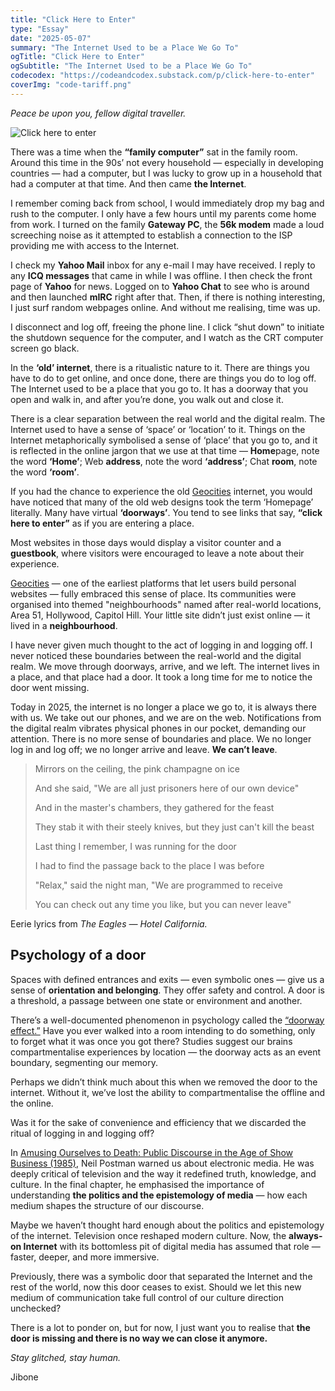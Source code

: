 ```yaml
---
title: "Click Here to Enter"
type: "Essay"
date: "2025-05-07"
summary: "The Internet Used to be a Place We Go To"
ogTitle: "Click Here to Enter"
ogSubtitle: "The Internet Used to be a Place We Go To"
codecodex: "https://codeandcodex.substack.com/p/click-here-to-enter"
coverImg: "code-tariff.png"
---
```


_Peace be upon you, fellow digital traveller._

![Click here to enter](/imgs/essays/click-here-to-enter.png)

There was a time when the **“family computer”** sat in the family room. Around this time in the 90s’ not every household — especially in developing countries — had a computer, but I was lucky to grow up in a household that had a computer at that time. And then came **the Internet**.

I remember coming back from school, I would immediately drop my bag and rush to the computer. I only have a few hours until my parents come home from work. I turned on the family **Gateway PC**, the **56k modem** made a loud screeching noise as it attempted to establish a connection to the ISP providing me with access to the Internet.

I check my **Yahoo Mail** inbox for any e-mail I may have received. I reply to any **ICQ messages** that came in while I was offline. I then check the front page of **Yahoo** for news. Logged on to **Yahoo Chat** to see who is around and then launched **mIRC** right after that. Then, if there is nothing interesting, I just surf random webpages online. And without me realising, time was up.

I disconnect and log off, freeing the phone line. I click “shut down” to initiate the shutdown sequence for the computer, and I watch as the CRT computer screen go black.

In the **‘old’ internet**, there is a ritualistic nature to it. There are things you have to do to get online, and once done, there are things you do to log off. The Internet used to be a place that you go to. It has a doorway that you open and walk in, and after you’re done, you walk out and close it.

There is a clear separation between the real world and the digital realm. The Internet used to have a sense of ‘space’ or ‘location’ to it. Things on the Internet metaphorically symbolised a sense of ‘place’ that you go to, and it is reflected in the online jargon that we use at that time — **Home**page, note the word **‘Home’**; Web **address**, note the word **‘address’**; Chat **room**, note the word **‘room’**.

If you had the chance to experience the old [Geocities](https://en.wikipedia.org/wiki/GeoCities) internet, you would have noticed that many of the old web designs took the term ‘Homepage’ literally. Many have virtual **‘doorways’**. You tend to see links that say, **“click here to enter”** as if you are entering a place.

Most websites in those days would display a visitor counter and a **guestbook**, where visitors were encouraged to leave a note about their experience.

[Geocities](https://en.wikipedia.org/wiki/GeoCities) — one of the earliest platforms that let users build personal websites — fully embraced this sense of place. Its communities were organised into themed "neighbourhoods" named after real-world locations, Area 51, Hollywood, Capitol Hill. Your little site didn’t just exist online — it lived in a **neighbourhood**.

I have never given much thought to the act of logging in and logging off. I never noticed these boundaries between the real-world and the digital realm. We move through doorways, arrive, and we left. The internet lives in a place, and that place had a door. It took a long time for me to notice the door went missing.

Today in 2025, the internet is no longer a place we go to, it is always there with us. We take out our phones, and we are on the web. Notifications from the digital realm vibrates physical phones in our pocket, demanding our attention. There is no more sense of boundaries and place. We no longer log in and log off; we no longer arrive and leave. **We can’t leave**.

> Mirrors on the ceiling, the pink champagne on ice
> 
> And she said, "We are all just prisoners here of our own device"
> 
> And in the master's chambers, they gathered for the feast
> 
> They stab it with their steely knives, but they just can't kill the beast
> 
> Last thing I remember, I was running for the door
> 
> I had to find the passage back to the place I was before
> 
> "Relax," said the night man, "We are programmed to receive
> 
> You can check out any time you like, but you can never leave"

Eerie lyrics from _The Eagles — Hotel California._

## Psychology of a door

Spaces with defined entrances and exits — even symbolic ones — give us a sense of **orientation and belonging**. They offer safety and control. A door is a threshold, a passage between one state or environment and another.

There’s a well-documented phenomenon in psychology called the [“doorway effect.”](https://en.wikipedia.org/wiki/Doorway_effect) Have you ever walked into a room intending to do something, only to forget what it was once you got there? Studies suggest our brains compartmentalise experiences by location — the doorway acts as an event boundary, segmenting our memory.

Perhaps we didn’t think much about this when we removed the door to the internet. Without it, we’ve lost the ability to compartmentalise the offline and the online.

Was it for the sake of convenience and efficiency that we discarded the ritual of logging in and logging off?

In [Amusing Ourselves to Death: Public Discourse in the Age of Show Business (1985)](https://jshamsul.com/bookshelf/neil-postman-amusing-ourselves-to-death), Neil Postman warned us about electronic media. He was deeply critical of television and the way it redefined truth, knowledge, and culture. In the final chapter, he emphasised the importance of understanding **the politics and the epistemology of media** — how each medium shapes the structure of our discourse.

Maybe we haven’t thought hard enough about the politics and epistemology of the internet. Television once reshaped modern culture. Now, the **always-on Internet** with its bottomless pit of digital media has assumed that role — faster, deeper, and more immersive.

Previously, there was a symbolic door that separated the Internet and the rest of the world, now this door ceases to exist. Should we let this new medium of communication take full control of our culture direction unchecked?

There is a lot to ponder on, but for now, I just want you to realise that **the door is missing and there is no way we can close it anymore.**

_Stay glitched, stay human._

Jibone
